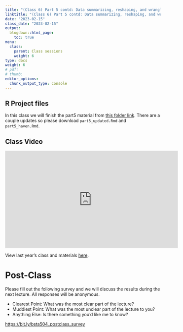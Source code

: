 ```yaml
---
title: "(Class 6) Part 5 contd: Data summarizing, reshaping, and wrangling with multiple tables (contd)"
linktitle: "(Class 6) Part 5 contd: Data summarizing, reshaping, and wrangling with multiple tables (contd)"
date: "2023-02-15"
class_date: "2023-02-15"
output:
  blogdown::html_page:
    toc: true
menu:
  class:
    parent: Class sessions
    weight: 6
type: docs
weight: 6
# pdf: 
# thumb: 
editor_options: 
  chunk_output_type: console
---
```


## R Project files


In this class we will finish the part5 material from [this folder link](https://bit.ly/bsta504_dropbox_2023). There are a couple updates so please download `part5_updated.Rmd` and `part5_haven.Rmd`.

## Class Video


<iframe width="560" height="315" src="https://www.youtube.com/embed/c3ZuPANIEAM" frameborder="0" allow="accelerometer; autoplay; clipboard-write; encrypted-media; gyroscope; picture-in-picture" allowfullscreen></iframe>

View last year's class and materials [here](https://sph-r-programming-2022.netlify.app/class/06-class/).

# Post-Class

Please fill out the following survey and we will discuss the results during the next lecture. All responses will be anonymous.

- Clearest Point: What was the most clear part of the lecture?
- Muddiest Point: What was the most unclear part of the lecture to you?
- Anything Else: Is there something you'd like me to know?

<https://bit.ly/bsta504_postclass_survey>
